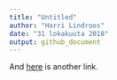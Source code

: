 ```yaml
---
title: "Untitled"
author: "Harri Lindroos"
date: "31 lokakuuta 2018"
output: github_document
---
```

And [here](https://harrlind.github.io/IODS-project/) is another link.